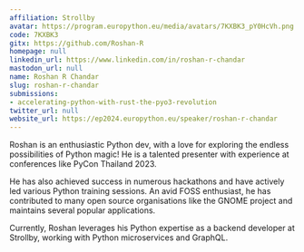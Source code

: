 ```yaml
---
affiliation: Strollby
avatar: https://program.europython.eu/media/avatars/7KXBK3_pY0HcVh.png
code: 7KXBK3
gitx: https://github.com/Roshan-R
homepage: null
linkedin_url: https://www.linkedin.com/in/roshan-r-chandar
mastodon_url: null
name: Roshan R Chandar
slug: roshan-r-chandar
submissions:
- accelerating-python-with-rust-the-pyo3-revolution
twitter_url: null
website_url: https://ep2024.europython.eu/speaker/roshan-r-chandar
---
```


Roshan is an enthusiastic Python dev, with a love for exploring the endless possibilities of Python magic!
He is a talented presenter with experience at conferences like PyCon Thailand 2023.

He has also achieved success in numerous hackathons and have actively led various Python training sessions. An avid FOSS enthusiast, he has contributed to many open source organisations like the GNOME project and maintains several popular applications.

Currently, Roshan leverages his Python expertise as a backend developer at Strollby, working with Python microservices and GraphQL.
